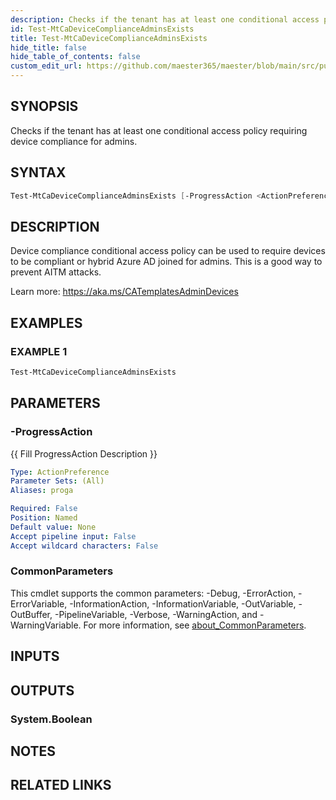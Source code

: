 ```yaml
---
description: Checks if the tenant has at least one conditional access policy requiring device compliance for admins.
id: Test-MtCaDeviceComplianceAdminsExists
title: Test-MtCaDeviceComplianceAdminsExists
hide_title: false
hide_table_of_contents: false
custom_edit_url: https://github.com/maester365/maester/blob/main/src/public/Test-MtCaDeviceComplianceAdminsExists.ps1
---
```


## SYNOPSIS

Checks if the tenant has at least one conditional access policy requiring device compliance for admins.

## SYNTAX

```powershell
Test-MtCaDeviceComplianceAdminsExists [-ProgressAction <ActionPreference>] [<CommonParameters>]
```

## DESCRIPTION

Device compliance conditional access policy can be used to require devices to be compliant or hybrid Azure AD joined for admins.
This is a good way to prevent AITM attacks.

Learn more:
https://aka.ms/CATemplatesAdminDevices

## EXAMPLES

### EXAMPLE 1

```powershell
Test-MtCaDeviceComplianceAdminsExists
```

## PARAMETERS

### -ProgressAction

\{\{ Fill ProgressAction Description \}\}

```yaml
Type: ActionPreference
Parameter Sets: (All)
Aliases: proga

Required: False
Position: Named
Default value: None
Accept pipeline input: False
Accept wildcard characters: False
```

### CommonParameters

This cmdlet supports the common parameters: -Debug, -ErrorAction, -ErrorVariable, -InformationAction, -InformationVariable, -OutVariable, -OutBuffer, -PipelineVariable, -Verbose, -WarningAction, and -WarningVariable. For more information, see [about_CommonParameters](http://go.microsoft.com/fwlink/?LinkID=113216).

## INPUTS

## OUTPUTS

### System.Boolean

## NOTES

## RELATED LINKS
